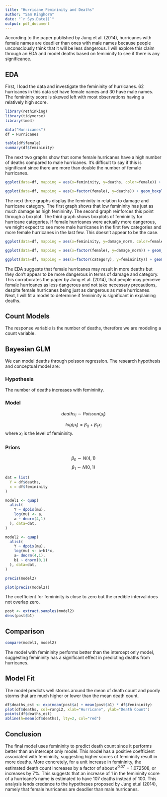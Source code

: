 ```yaml
---
title: "Hurricane Femininity and Deaths"
author: "Sam Kinghorn"
date: "`r Sys.Date()`"
output: pdf_document
---
```


According to the paper published by Jung et al. (2014), hurricanes with female names are deadlier than ones with male names because people unconsciously think that it will be less dangerous. I will explore this claim through an EDA and model deaths based on femininity to see if there is any significance.

## EDA

First, I load the data and investigate the femininity of hurricanes. 62 hurricanes in this data set have female names and 30 have male names. The femininity score is skewed left with most observations having a relatively high score.

```r
library(rethinking)
library(tidyverse)
library(lme4)
```

```r
data("Hurricanes")
df = Hurricanes
```

```r
table(df$female)
summary(df$femininity)
```

\newpage

The next two graphs show that some female hurricanes have a high number of deaths compared to male hurricanes. It's difficult to say if this is significant since there are more than double the number of female hurricanes.

```r
ggplot(data=df, mapping = aes(x=femininity, y=deaths, color=female)) + geom_point()
```

\newpage

```r
ggplot(data=df, mapping = aes(x=factor(female), y=deaths)) + geom_boxplot()
```

\newpage

The next three graphs display the femininity in relation to damage and hurricane category. The first graph shows that low femininity has just as much damage as high femininity. The second graph reinforces this point through a boxplot. The third graph shows boxplots of femininity for hurricane categories. If female hurricanes were actually more dangerous, we might expect to see more male hurricanes in the first few categories and more female hurricanes in the last few. This doesn't appear to be the case.

```r
ggplot(data=df, mapping = aes(x=femininity, y=damage_norm, color=female)) + geom_point()
```

\newpage

```r
ggplot(data=df, mapping = aes(x=factor(female), y=damage_norm)) + geom_boxplot()
```

\newpage

```r
ggplot(data=df, mapping = aes(x=factor(category), y=femininity)) + geom_boxplot()
```

The EDA suggests that female hurricanes may result in more deaths but they don't appear to be more dangerous in terms of damage and category. This corroborates the paper by Jung et al. (2014), that people may perceive female hurricanes as less dangerous and not take necessary precautions, despite female hurricanes being just as dangerous as male hurricanes. Next, I will fit a model to determine if femininity is significant in explaining deaths.

\newpage

## Count Models

The response variable is the number of deaths, therefore we are modeling a count variable. 

## Bayesian GLM

We can model deaths through poisson regression. The research hypothesis and conceptual model are:

### Hypothesis

The number of deaths increases with femininity.

### Model

$$deaths_i \sim Poisson(\mu_i)$$

$$log(\mu_i) = \beta_0 + \beta_1 x_i$$ where $x_i$ is the level of femininity.

### Priors

$$\beta_0 \sim N(4,1)$$ $$\beta_1 \sim N(0,1)$$

```r
dat = list(
  Y = df$deaths,
  x = df$femininity
)

model1 <- quap(
  alist(
    Y ~ dpois(mu),
    log(mu) <- a,
    a ~ dnorm(4,1)
  ), data=dat,
)
```

```r
model2 <- quap(
  alist(
    Y ~ dpois(mu),
    log(mu) <- a+b1*x,
    a~ dnorm(4,1),
    b1 ~ dnorm(0,1)
  ), data=dat,
)

precis(model2)
```

\newpage

```r
plot(precis(model2))
```

The coefficient for femininity is close to zero but the credible interval does not overlap zero.

\newpage

```r
post <- extract.samples(model2)
dens(post$b1)
```

## Comparison

```r
compare(model1, model2)
```

The model with femininity performs better than the intercept only model, suggesting femininity has a significant effect in predicting deaths from hurricanes.

\newpage
## Model Fit

The model predicts well storms around the mean of death count and poorly storms that are much higher or lower than the mean death count.

```r
df$deaths_est <- exp(mean(post$a) + mean(post$b1) * df$femininity)
plot(df$deaths, col=rangi2, xlab="Hurricane", ylab="Death Count")
points(df$deaths_est)
abline(h=mean(df$deaths), lty=2, col="red")
```

\newpage
## Conclusion

The final model uses femininity to predict death count since it performs better than an intercept only model. This model has a positive coefficient associated with femininity, suggesting higher scores of femininity result in more deaths. More concretely, for a unit increase in femininity, the estimated death count increases by a factor of about $e^{0.07}=1.072508$, or increases by $7\%$. This suggests that an increase of 1 in the femininity score of a hurricane's name is estimated to have 107 deaths instead of 100. This analysis lends credence to the hypotheses proposed by Jung et.al (2014), namely that female hurricanes are deadlier than male hurricanes.


